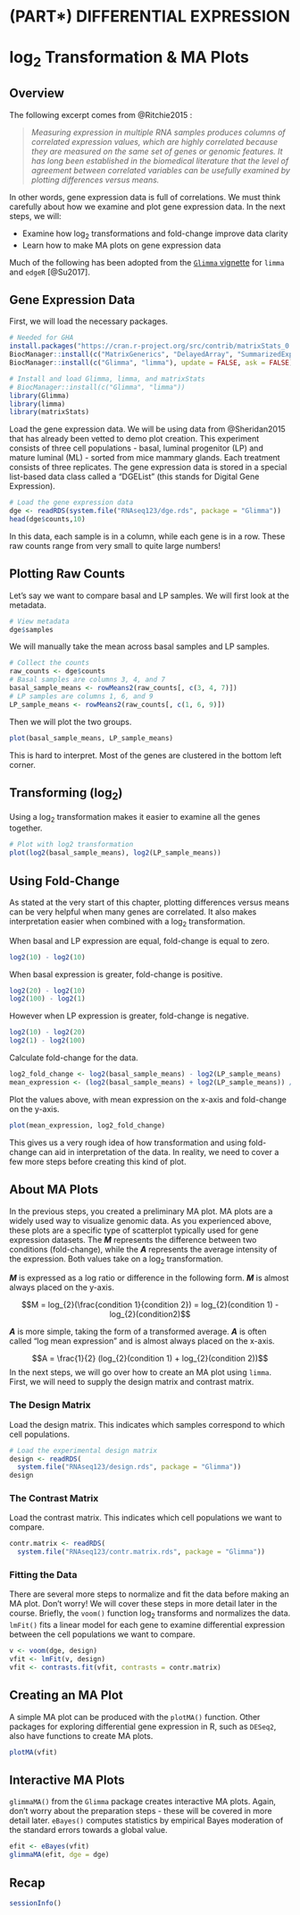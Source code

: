 # (PART\*) DIFFERENTIAL EXPRESSION {-}

# $\log_{2}$ Transformation & MA Plots 

## Overview

The following excerpt comes from @Ritchie2015 : 

> _Measuring expression in multiple RNA samples produces columns of correlated expression values, which are highly correlated because they are measured on the same set of genes or genomic features. It has long been established in the biomedical literature that the level of agreement between correlated variables can be usefully examined by plotting differences versus means._

In other words, gene expression data is full of correlations. We must think carefully about how we examine and plot gene expression data. In the next steps, we will:

- Examine how $\log_{2}$ transformations and fold-change improve data clarity
- Learn how to make MA plots on gene expression data

Much of the following has been adopted from the [`Glimma` vignette](https://bioconductor.org/packages/release/bioc/vignettes/Glimma/inst/doc/limma_edger.html) for `limma` and `edgeR` [@Su2017]. 

## Gene Expression Data

First, we will load the necessary packages.

```r
# Needed for GHA
install.packages("https://cran.r-project.org/src/contrib/matrixStats_0.61.0.tar.gz", repo=NULL, type="source")
BiocManager::install(c("MatrixGenerics", "DelayedArray", "SummarizedExperiment"), update = FALSE, ask = FALSE)
BiocManager::install(c("Glimma", "limma"), update = FALSE, ask = FALSE)
```

```r
# Install and load Glimma, limma, and matrixStats
# BiocManager::install(c("Glimma", "limma"))
library(Glimma)
library(limma)
library(matrixStats)
```

Load the gene expression data. We will be using data from @Sheridan2015 that has already been vetted to demo plot creation. This experiment consists of three cell populations - basal, luminal progenitor (LP) and mature luminal (ML) - sorted from mice mammary glands. Each treatment consists of three replicates. The gene expression data is stored in a special list-based data class called a "DGEList" (this stands for Digital Gene Expression).

```r
# Load the gene expression data
dge <- readRDS(system.file("RNAseq123/dge.rds", package = "Glimma"))
head(dge$counts,10)
```

In this data, each sample is in a column, while each gene is in a row. These raw counts range from very small to quite large numbers!

## Plotting Raw Counts

Let's say we want to compare basal and LP samples. We will first look at the metadata.

```r
# View metadata
dge$samples
```

We will manually take the mean across basal samples and LP samples.

```r
# Collect the counts
raw_counts <- dge$counts
# Basal samples are columns 3, 4, and 7
basal_sample_means <- rowMeans2(raw_counts[, c(3, 4, 7)])
# LP samples are columns 1, 6, and 9
LP_sample_means <- rowMeans2(raw_counts[, c(1, 6, 9)])
```

Then we will plot the two groups.

```r
plot(basal_sample_means, LP_sample_means)
```

This is hard to interpret. Most of the genes are clustered in the bottom left corner.

## Transforming ($\log_{2}$)

Using a $\log_{2}$ transformation makes it easier to examine all the genes together.

```r
# Plot with log2 transformation
plot(log2(basal_sample_means), log2(LP_sample_means))
```

## Using Fold-Change

As stated at the very start of this chapter, plotting differences versus means can be very helpful when many genes are correlated. It also makes interpretation easier when combined with a $\log_{2}$ transformation. 

When basal and LP expression are equal, fold-change is equal to zero.

```r
log2(10) - log2(10)
```

When basal expression is greater, fold-change is positive.

```r
log2(20) - log2(10)
log2(100) - log2(1)
```

However when LP expression is greater, fold-change is negative.

```r
log2(10) - log2(20)
log2(1) - log2(100)
```

Calculate fold-change for the data.

```r
log2_fold_change <- log2(basal_sample_means) - log2(LP_sample_means)
mean_expression <- (log2(basal_sample_means) + log2(LP_sample_means)) / 2
```

Plot the values above, with mean expression on the x-axis and fold-change on the y-axis.

```r
plot(mean_expression, log2_fold_change)
```

This gives us a very rough idea of how transformation and using fold-change can aid in interpretation of the data. In reality, we need to cover a few more steps before creating this kind of plot.

## About MA Plots

In the previous steps, you created a preliminary MA plot. MA plots are a widely used way to visualize genomic data. As you experienced above, these plots are a specific type of scatterplot typically used for gene expression datasets. The _**M**_ represents the difference between two conditions (fold-change), while the _**A**_ represents the average intensity of the expression. Both values take on a $\log_{2}$ transformation.

_**M**_ is expressed as a log ratio or difference in the following form. _**M**_ is almost always placed on the y-axis.

$$M = log_{2}(\frac{condition 1}{condition 2}) = log_{2}(condition 1) - log_{2}(condition2)$$

_**A**_ is more simple, taking the form of a transformed average. _**A**_ is often called "log mean expression" and is almost always placed on the x-axis.

$$A = \frac{1}{2} (log_{2}(condition 1) + log_{2}(condition 2))$$
In the next steps, we will go over how to create an MA plot using `limma`. First, we will need to supply the design matrix and contrast matrix.

### The Design Matrix

Load the design matrix. This indicates which samples correspond to which cell populations.

```r
# Load the experimental design matrix
design <- readRDS(
  system.file("RNAseq123/design.rds", package = "Glimma"))
design
```

### The Contrast Matrix

Load the contrast matrix. This indicates which cell populations we want to compare.

```r
contr.matrix <- readRDS(
  system.file("RNAseq123/contr.matrix.rds", package = "Glimma"))
```

### Fitting the Data

There are several more steps to normalize and fit the data before making an MA plot. Don't worry! We will cover these steps in more detail later in the course. Briefly, the `voom()` function $\log_{2}$ transforms and normalizes the data. `lmFit()` fits a linear model for each gene to examine differential expression between the cell populations we want to compare.

```r
v <- voom(dge, design)
vfit <- lmFit(v, design)
vfit <- contrasts.fit(vfit, contrasts = contr.matrix)
```

## Creating an MA Plot

A simple MA plot can be produced with the `plotMA()` function. Other packages for exploring differential gene expression in R, such as `DESeq2`, also have functions to create MA plots.

```r
plotMA(vfit)
```

## Interactive MA Plots

`glimmaMA()` from the `Glimma` package creates interactive MA plots. Again, don't worry about the preparation steps - these will be covered in more detail later. `eBayes()` computes statistics by empirical Bayes moderation of the standard errors towards a global value.

```r
efit <- eBayes(vfit)
glimmaMA(efit, dge = dge)
```

## Recap

```r
sessionInfo()
```
